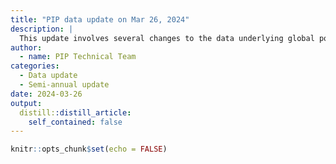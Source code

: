 ```yaml
---
title: "PIP data update on Mar 26, 2024"
description: |
  This update involves several changes to the data underlying global poverty estimates. Some welfare aggregates were revised, while CPI, national accounts, and population input data was updated. 101 new country-years were added, for a total of more than 2,300 surveys in PIP. For first time, PIP is reporting estimates post COVID-19 pandemic, with regional and global poverty rates up to 2022. Further details on the changes are available in [this document](https://documents.worldbank.org/en/publication/documents-reports/documentdetail/099839303252425642/idu1d671646616eef14bb31a2ba103042c40ae3c).
author:
  - name: PIP Technical Team
categories:
  - Data update
  - Semi-annual update
date: 2024-03-26
output:
  distill::distill_article:
    self_contained: false
---
```



```r
knitr::opts_chunk$set(echo = FALSE)
```

